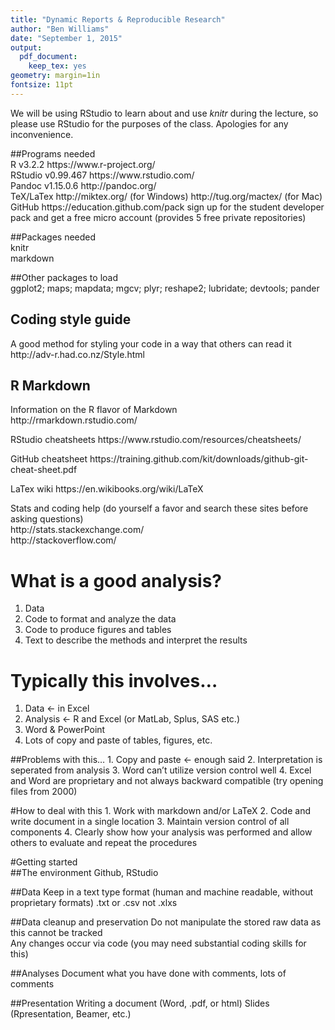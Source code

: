```yaml
---
title: "Dynamic Reports & Reproducible Research"
author: "Ben Williams"
date: "September 1, 2015"
output: 
  pdf_document: 
    keep_tex: yes
geometry: margin=1in
fontsize: 11pt
---
```

 We will be using RStudio to learn about and use *knitr* during the lecture, so please use RStudio for the purposes of the class. Apologies for any inconvenience. 

##Programs needed  
R v3.2.2  https://www.r-project.org/  
RStudio  v0.99.467 https://www.rstudio.com/  
Pandoc  v1.15.0.6  http://pandoc.org/  
TeX/LaTex  http://miktex.org/ (for Windows) http://tug.org/mactex/ (for Mac)  
GitHub https://education.github.com/pack sign up for the student developer pack and get a free micro account (provides 5 free private repositories)

##Packages needed  
knitr  
markdown

##Other packages to load  
ggplot2; maps; mapdata; mgcv; plyr; reshape2;
lubridate; devtools; pander

## Coding style guide  
A good method for styling your code in a way that others can read it  
http://adv-r.had.co.nz/Style.html

## R Markdown  
Information on the R flavor of Markdown  
http://rmarkdown.rstudio.com/  

RStudio cheatsheets
https://www.rstudio.com/resources/cheatsheets/

GitHub cheatsheet
https://training.github.com/kit/downloads/github-git-cheat-sheet.pdf

LaTex wiki
https://en.wikibooks.org/wiki/LaTeX

Stats and coding help  (do yourself a favor and search these sites before asking questions)  
http://stats.stackexchange.com/  
http://stackoverflow.com/




# What is a good analysis?
1. Data
2. Code to format and analyze the data
3. Code to produce figures and tables 
4. Text to describe the methods and interpret the results

# Typically this involves...
1. Data <- in Excel
2. Analysis <- R and Excel (or MatLab, Splus, SAS etc.)
3. Word & PowerPoint
4. Lots of copy and paste of tables, figures, etc.

##Problems with this...
1. Copy and paste <- enough said
2. Interpretation is seperated from analysis
3. Word can't utilize version control well
4. Excel and Word are proprietary and not always backward compatible (try opening files from 2000)

#How to deal with this
1. Work with markdown and/or LaTeX
2. Code and write document in a single location
3. Maintain version control of all components
4. Clearly show how your analysis was performed and allow others to evaluate and repeat the procedures

#Getting started  
##The environment
   Github, RStudio  
   
##Data
   Keep in a text type format (human and machine readable, without proprietary formats)
   .txt or .csv not .xlxs  
   
##Data cleanup and preservation
   Do not manipulate the stored raw data as this cannot be tracked  
   Any changes occur via code (you may need substantial coding skills for this)  
   
##Analyses
   Document what you have done with comments, lots of comments  
   
##Presentation
   Writing a document (Word, .pdf, or html)
   Slides (Rpresentation, Beamer, etc.)
